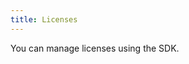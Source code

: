 ```yaml
---
title: Licenses
---
```


You can manage licenses using the SDK.

<Cards>
  <Card
    title="Validate license"
    href="/api-reference/licenses/validate"
    description="Validate a license."
  />
  <Card
    title="Get license"
    href="/api-reference/licenses/get"
    description="Get a license."
  />
  <Card
    title="Create license"
    href="/api-reference/licenses/create"
    description="Create a new license."
  />
  <Card
    title="Update license"
    href="/api-reference/licenses/update"
    description="Update an existing license."
  />
  <Card
    title="Delete license"
    href="/api-reference/licenses/delete"
    description="Delete an existing license."
  />
  <Card
    title="Activate license"
    href="/api-reference/licenses/activate"
    description="Activate a license on a device."
  />
  <Card
    title="Remove device"
    href="/api-reference/licenses/remove-device"
    description="Remove an active device from a license."
  />
  <Card
    title="Reset devices"
    href="/api-reference/licenses/reset-devices"
    description="Reset the activated devices of a license."
  />
  <Card
    title="Revoke license"
    href="/api-reference/licenses/revoke"
    description="Revoke or unrevoke a license."
  />
</Cards>
